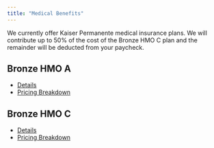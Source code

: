 ```yaml
---
title: "Medical Benefits"
---
```


We currently offer Kaiser Permanente medical insurance plans. We will contribute up to 50%
of the cost of the Bronze HMO C plan and the remainder will be deducted from your paycheck.

## Bronze HMO A

- [Details](https://drive.google.com/file/d/1thIBkvjP--sAwOmPRwdnbQZimiEMrxqP/view?usp=sharing)
- [Pricing Breakdown](https://quoting.warnerpacific.com/GAITQuoting/GrandSummaryReportDetail.aspx?servicerequestid=79fa1655-dd35-42b4-8725-4ac0c26cd608&servicerequestselectionid=8e05850c-4e5c-4265-9165-5d53c46cd608)

## Bronze HMO C

- [Details](https://drive.google.com/open?id=1PPDlYj3NAJf_VmNVRxDicNSykPec62Zj)
- [Pricing Breakdown](https://quoting.warnerpacific.com/GAITQuoting/GrandSummaryReportDetail.aspx?servicerequestid=79fa1655-dd35-42b4-8725-4ac0c26cd608&servicerequestselectionid=3d0c2114-d4ba-43dd-b414-5f53c46cd608)
